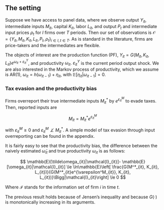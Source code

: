 
## The setting

Suppose we have access to panel data, where we observe output $Y_{it}$, intermediate inputs $M_{it}$, capital $K_{it}$, labor $L_{it}$, and output $P_{t}$ and intermediate input prices $\rho_t$ for $I$ firms over $T$ periods. Then our set of observations is $\mathcal O = \{Y_{it}, M_{it}, K_{it}, L_{it}, P_{t}, \rho_t\}_{i\in I, t \in T}$. As is standard in the literature, firms are price-takers and the intermediates are flexible.

The objects of interest are the production function (PF), $Y_{it}=G(M_{it}, K_{it}, L_{it})e^{\omega_{it}+\varepsilon^Y_{it}}$, and productivity $\omega_{it}$. $\varepsilon^Y_{it}$ is the current period output shock. We are also interested in the Markov process of productivity, which we assume is AR(1), $\omega_{it}=h(\omega_{it-1})+\eta_{it}$, with $\mathbb{E}[\eta_{it}|\omega_{it-1}]=0$.

### Tax evasion and the productivity bias

Firms overreport their true intermediate inputs $M^*_{it}$ by $e^{\varepsilon^M_{it}}$ to evade taxes. Then, reported inputs are

$$
M_{it}=M^*_{it}e^{\varepsilon^M_{it}}   
$$
 
with $\varepsilon_{it}^M\ge0$ and $\varepsilon_{it}^M\not\perp M^*_{it}$. A simple model of tax evasion through input overreporting can be found in the appendix. 

It is fairly easy to see that the productivity bias, the difference between the naively estimated $\tilde\omega_{it}$ and true productivity $\omega_{it}$ is as follows:

$$
 \mathbb{E}[\tilde\omega_{it}|\mathcal{I}_{it}]-
    \mathbb{E}[\omega_{it}|\mathcal{I}_{it}] \le
      \ln\mathbb{E}\left[
        \frac{G(M^*_{it}, K_{it}, L_{it})}{G(M^*_{it}e^{\varepsilon^M_{it}}, K_{it}, L_{it})}\Bigg|\mathcal{I}_{it}\right] \le 0
$$

Where $\mathcal{I}$ stands for the information set of firm $i$ in time $t$.

The previous result holds because of Jensen's inequality and because $G(\cdot)$ is monotonically increasing in its arguments.
